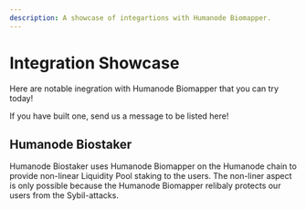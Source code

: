 ```yaml
---
description: A showcase of integartions with Humanode Biomapper.
---
```



# Integration Showcase

Here are notable inegration with Humanode Biomapper that you can try today!

<Callout type="info">
  If you have built one, send us a message to be listed here!
</Callout>

## Humanode Biostaker

Humanode Biostaker uses Humanode Biomapper on the Humanode chain to provide
non-linear Liquidity Pool staking to the users.
The non-liner aspect is only possible because the Humanode Biomapper relibaly
protects our users from the Sybil-attacks.

<Embed title="Humanode Biostaker" href={links.biostakerMainnet} />
